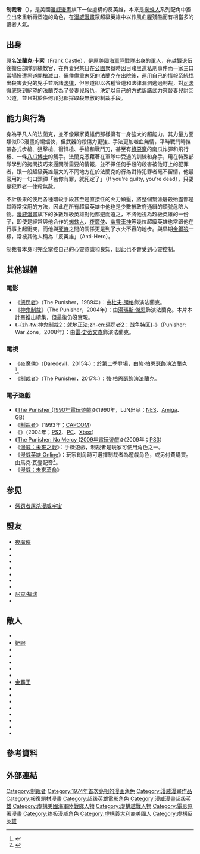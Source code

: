 {{For|该角色扮演主角的游戏|懲罰者 (遊戲)}}
{{noteTA
|G1=美国漫画
|G2=MarvelNetflix
|1=zh-tw:制裁者; zh-hk:懲罰者;
}}
{{Infobox comics character
|image          = [[File:PUNMAX031COV_colREV.jpg|220px]]
|caption        = 《制裁者》第6卷封面上的制裁者
|character_name = 制裁者<br />The Punisher
|publisher      = [[漫威漫画|漫威漫画]]
|debut          = 《{{le|驚奇蜘蛛人 (漫威漫畫)|The Amazing Spider-Man (comic book)|驚奇蜘蛛人}}》#129 (1974年2月)
|creators       = {{le|傑瑞 康威 (漫畫)|Gerry Conway|傑瑞 康威}}<br/>{{le|羅斯 安迪魯 (漫畫)|Ross Andru|羅斯 安迪魯}}<br/>{{le|約翰 羅米塔 Sr. (漫畫)|John Romita Sr.|約翰 羅米塔 Sr.}}
|full_name      = 法兰克·卡索<br>（生名：法蘭西斯·卡斯特萊昂內）
|alliances      = [[美國海軍陸戰隊武裝偵察部隊|美國海軍陸戰隊武裝偵察部隊]]<br/>[[美國海軍陸戰隊|美國海軍陸戰隊]]<br/>{{le|雇傭英雄 (漫威漫畫)|Heroes for Hire|雇傭英雄}}<br/>紅色指令（Code Red）<br/>[[捍衛者聯盟|捍衛者聯盟]]<br/>{{le|野蠻復仇者|Savage Avengers}}<br/>{{le|雷霆特工隊 (漫威漫畫)|Thunderbolts (comics)|雷霆特工隊}}<ref>{{cite web|url=http://www.newsarama.com/18707-thunderbolts-take-on-the-mob-and-thanos-infinity-army.html|title=THUNDERBOLTS Take On The Mob… And Thanos’ Infifalankenity Army!|work=Newsarama.com|accessdate=2017-03-19|archive-date=2019-10-08|archive-url=https://web.archive.org/web/20191008235735/https://www.newsarama.com/18707-thunderbolts-take-on-the-mob-and-thanos-infinity-army.html|dead-url=no}}</ref>
|aliases        = 史密斯先生（Mr. Smith）<br/>卡索堡壘（Charles Fort）<br/>法兰克·路克（Frank Rook）<br/>强尼·塔〔Johnny Tower〕<br/>法兰克·卡索（Franken castle）
|powers         = 
*戰術專家
*訓練有素的武裝跟非武裝戰鬥
*爆破跟拆除專家
*將身體狀況調至巔峰
*極高的耐痛
*免疫心靈控制
}}
'''制裁者'''（{{lang-en|Punisher}}），是美國[[漫威漫畫|漫威漫畫]]旗下一位虛構的反英雄，本來是[[蜘蛛人|蜘蛛人]]系列配角中獨立出來重新再塑造的角色，在[[漫威漫畫|漫威漫畫]]眾超級英雄中以作風血腥殘酷而有相當多的讀者人氣。

== 出身 ==
原名'''法蘭克·卡索'''（Frank Castle），是原[[美國海軍陸戰隊|美國海軍陸戰隊]]出身的[[軍人|軍人]]，在[[越戰|越戰]]退伍後擔任部隊訓練教官，在與妻兒某日在[[公園|公園]]聚餐時因目睹[[黑道|黑道]]私刑事件而一家三口當場慘遭黑道開槍滅口，僥倖傷重未死的法蘭克在出院後，運用自己的情報系統找出殺害妻兒的兇手並訴諸[[法律|法律]]，但黑道卻以各種管道和法律漏洞逃過制裁，對[[司法|司法]]徹底感到絕望的法蘭克為了替妻兒報仇，決定以自己的方式訴諸武力來替妻兒討回公道，並且對於任何罪犯都採取殺無赦的制裁手段。

== 能力與行為 ==
身為平凡人的法蘭克，並不像眾家英雄們那樣擁有一身強大的超能力，其力量方面類似DC漫畫的蝙蝠俠，但武器的殺傷力更強、手法更加噬血無情，平時戰鬥時攜帶各式步槍、狙擊槍、衝鋒槍、手槍和戰鬥刀，甚至有[[綠惡魔|綠惡魔]]的南瓜炸彈和飛行板、一條[[八爪博士|八爪博士]]的觸手。法蘭克憑藉著在軍隊中受過的訓練和身手，用在特殊部隊學到的拷問技巧來逼問所需要的情報，並不擇任何手段的殺害被他盯上的犯罪者，跟一般超級英雄最大的不同地方在於法蘭克的行為對待犯罪者毫不留情，他最常用的一句口頭禪「若你有罪，就死定了」（If you're guilty, you're dead），只要是犯罪者一律殺無赦。

不計後果的使用各種暗殺手段甚至是直接性的火力鎮壓，將整個幫派屠殺殆盡都是其時常採用的方法，因此在所有超級英雄中他也是少數被政府通緝的頭號危險人物。[[漫威漫畫|漫威漫畫]]旗下的多數超級英雄對他都避而遠之，不將他視為超級英雄的一份子，即使是經常與他合作的[[蜘蛛人|蜘蛛人]]、[[夜魔俠|夜魔俠]]、[[幽靈車神|幽靈車神]]等幾位超級英雄也常跟他在行事上起衝突，而他與[[死侍|死侍]]之間的關係更是到了水火不容的地步。與早期[[金鋼狼|金鋼狼]]一樣，常被其他人稱為「反英雄」（Anti-Hero）。

制裁者本身可完全掌控自己的心靈意識和良知、因此也不會受到心靈控制。

== 其他媒體 ==
=== 電影 ===
{{see also|惩罚者系列电影}}
* 《[[惩罚者_(1989年電影)|惩罚者]]》（The Punisher，1989年）：由[[杜夫·朗格|杜夫·朗格]]飾演法蘭克。
* 《[[神鬼制裁|神鬼制裁]]》（The Punisher，2004年）：由[[湯瑪斯·傑恩|湯瑪斯·傑恩]]飾演法蘭克。本片本計畫推出續集，但最後仍沒實現。
* 《[[惩罚者2：战争特区|-{zh-tw:神鬼制裁2：就地正法;zh-cn:惩罚者2：战争特区}-]]》（Punisher: War Zone，2008年）：由[[雷·史蒂文森|雷·史蒂文森]]飾演法蘭克。

=== 電視 ===
* 《[[夜魔俠_(電視劇)|夜魔俠]]》（Daredevil，2015年）：於第二季登場，由[[強·柏恩瑟|強·柏恩瑟]]飾演法蘭克<ref>{{cite web |url=http://marvel.com/news/tv/24699/jon_bernthal_cast_as_frank_castle_in_the_netflix_original_series_marvels_daredevil |title=Jon Bernthal Cast as Frank Castle in the Netflix Original Series 'Marvel's Daredevil' |publisher=[[Marvel_Comics|Marvel.com]] |date=June 9, 2015 |accessdate=June 9, 2015 |archiveurl=https://www.webcitation.org/6ZAHt8H3d?url=http://marvel.com/news/tv/24699/jon_bernthal_cast_as_frank_castle_in_the_netflix_original_series_marvels_daredevil |archivedate=2015-06-09 |deadurl=yes }}</ref>。
* 《[[制裁者_(電視劇)|制裁者]]》（The Punisher，2017年）：[[強·柏恩瑟|強·柏恩瑟]]飾演法蘭克。

=== 電子遊戲 ===
*《[[The_Punisher_(1990年電玩遊戲)|The Punisher (1990年電玩遊戲)]]》（1990年，LJN出品；[[NES|NES]]、[[Amiga|Amiga]]、[[GB|GB]]）
*《[[懲罰者_(1993年遊戲)|制裁者]]》（1993年；[[CAPCOM|CAPCOM]]）
*《{{link-en|制裁者 (2004年遊戲)|The Punisher (2004 video game)|制裁者}}》（2004年；[[PS2|PS2]]、[[个人电脑|PC]]、[[Xbox|Xbox]]）
*《[[The_Punisher:_No_Mercy_(2009年電玩遊戲)|The Punisher: No Mercy (2009年電玩遊戲)]]》（2009年；[[PS3|PS3]]）
*《[[漫威：未來之戰|漫威：未來之戰]]》：手機遊戲，制裁者是玩家可使用角色之一。
*《[[漫威英雄_Online|漫威英雄 Online]]》：玩家創角時可選擇制裁者為遊戲角色，或另付費購買。由馬克·瓦登配音<ref name="MarvelHeroesMMORPG">{{cite web |url=https://marvelheroes.com/news/news-articles/new-heroes-revealed-pax-2012 |title=New Heroes Revealed at PAX 2012! |publisher=''[[Marvel_Heroes_(video_game)|Marvel Heroes]]'' |date=2012-08-31 |accessdate=2012-09-02 |archive-url=https://www.webcitation.org/6FiHFYX6h?url=https://marvelheroes.com/news/news-articles/new-heroes-revealed-pax-2012 |archive-date=2013-04-08 |dead-url=yes }}</ref>。
*《[[漫威：未來革命|漫威：未來革命]]》

==参见==
*[[惩罚者屠杀漫威宇宙|惩罚者屠杀漫威宇宙]]

==盟友==
* [[夜魔俠|夜魔俠]]
* {{le|G. W. 布里吉 (漫威漫畫)|G. W. Bridge|G. W. 布里吉}}
* {{le|雷切爾·科爾 - 阿爾維斯 (漫威漫畫)|Rachel Cole-Alves|雷切爾·科爾 - 阿爾維斯}}
* {{le|狂暴 (漫威漫畫)|Rampage (Marvel Comics)|狂暴}}
* {{le|琳恩·邁克爾斯 (漫威漫畫)|Lynn Michaels|琳恩·邁克爾斯}}
* {{le|米奇·馮多茲 (漫威漫畫)|Mickey Fondozzi|米奇·馮多茲}}
* {{le|微芯片 (漫威漫畫)|Microchip (comics)|微芯片}}
* {{le|馬丁·索普 (漫威漫畫)|Martin Soap|馬丁·索普}}
* [[尼克·福瑞|尼克·福瑞]]
* {{le|法外者 (奈傑爾·希金斯)|Outlaw (comics)|法外者}}

==敵人==
* {{le|金梭魚 (漫威漫畫)|Barracuda (comics)|金梭魚}}
* [[靶眼|靶眼]]
* {{le|劊子手 (漫威漫畫)|Bushwacker (comics)|劊子手}}
* {{le|損害 (漫威漫畫)|Damage (Marvel Comics)|損害}}
* {{le|殺手 (漫威漫畫)|Hitman (Marvel Comics)|殺手}}
* {{le|紅兜帽 (漫威漫畫)|Hood (comics)|紅兜帽}}
* {{le|拼圖人 (漫威漫畫)|Jigsaw (Marvel Comics)|拼圖人}}
* [[金霸王_(漫威漫畫)|金霸王]]
* {{le|高貢女士 (漫威漫畫)|Lady Gorgon|高貢女士}}
* {{le|格努奇夫人 (漫威漫畫)|Ma Gnucci|格努奇夫人}}
* {{le|奧利維爾 (漫威漫畫)|Olivier (comics)|奧利維爾}}
* {{Link-en|速战 (漫威漫画)|Rapido (comics)|速战}}
* {{le|教士大人 (漫威漫畫)|Rev (comics)|教士大人}}
* {{le|俄羅斯人 (漫威漫畫)|Russian (comics)|俄羅斯人}}
* {{le|薩拉森 (漫威漫畫)|Saracen (comics)|薩拉森}}
* {{le|狙擊手 (漫威漫畫)|Sniper (comics)|狙擊手}}

==參考資料==
{{reflist}}

==外部連結==
{{Commons category|Punisher and his cast|Punisher}}
{{Comicbookdb|type=character|id=161|title=The Punisher}}

{{夜魔俠}}
{{蜘蛛人登場角色}}
{{DEFAULTSORT:Punisher}}
[[Category:制裁者|Category:制裁者]]
[[Category:1974年首次亮相的漫画角色|Category:1974年首次亮相的漫画角色]]
[[Category:漫威漫畫作品|Category:漫威漫畫作品]]
[[Category:報復題材漫畫|Category:報復題材漫畫]]
[[Category:超级英雄電影角色|Category:超级英雄電影角色]]
[[Category:漫威漫畫超级英雄|Category:漫威漫畫超级英雄]]
[[Category:虛構美國海軍陸戰隊人物|Category:虛構美國海軍陸戰隊人物]]
[[Category:虛構越戰人物|Category:虛構越戰人物]]
[[Category:電影原著漫畫|Category:電影原著漫畫]]
[[Category:终极漫威角色|Category:终极漫威角色]]
[[Category:虛構義大利裔美國人|Category:虛構義大利裔美國人]]
[[Category:虛構反英雄|Category:虛構反英雄]]